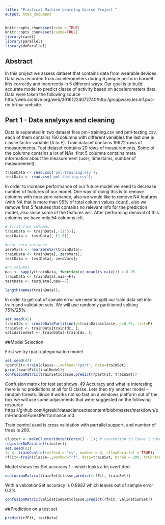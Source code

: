 ```yaml
---
title: "Practical Machine Learning Course Project "
output: html_document
---
```


```r
knitr::opts_chunk$set(echo = TRUE)
knitr::opts_chunk$set(cache=TRUE)
library(caret)
library(parallel)
library(doParallel)
```

## Abstract

In this project we assess dataset that contains data from wearable devices. Data was recorded from accelerometers during 6 people perform barbell lifts correctly and incorrectly in 5 different ways. Our goal is to build accurate model to predict classe of activity based on accelerometers data. Data were taken the following source  http://web.archive.org/web/20161224072740/http:/groupware.les.inf.puc-rio.br/har website.


## Part 1 - Data analysys and cleaning

Data is separated in two dataset files pml-training.csv and pml-testing.csv, each of them contains 160 columns with different variables the last one is classe factor variable (A to E). Train dataset contains 19622 rows of  measurements. Test dataset contains 20 rows of measurements. Some of the columns contains a lot of NAs, first 5 columns contains meta information about the measurement (user, timestams, number of measurement).
```r
trainData <- read.csv('pml-training.csv');
testData <- read.csv('pml-testing.csv');
```

In order to increase performance of our future model we need to decrease number of features of our model. One way of doing this is to remove columns with near zero variance, also we would like to remove NA features (with NA that is more than 95% of total column values count), also we remove first 5 features that contains no relevant info for the prediction model, also since some of the features will. After performing removal of this columns we have only 54 columns left.

```r
# first five columns
trainData <- trainData[,-(1:5)];
testData <- testData[,-(1:5)];

#near zero variance
zeroVars <- nearZeroVar(trainData);
trainData <- trainData[,-zeroVars];
testData <- testData[,-zeroVars];

#na columns
nas <- sapply(trainData, function(x) mean(is.na(x))) > 0.95
trainData <- trainData[,nas==F];
testData <- testData[,nas==F];

length(names(trainData));
```

In order to get out of sample error we need to split our train data set into train and validation sets. We will use randomly partitioned spliting 75%/25%.

```r
set.seed(42)
trainIdx <- createDataPartition(y=trainData$classe, p=0.75, list=F)
trainSet <- trainData[trainIdx, ];
validationSet <- trainData[-trainIdx, ];
```

##Model Selection

First we try rpart categorisation model
```r
set.seed(42)
rpartFit<-train(classe~.,method="rpart", data=trainSet);
print(rpartFit$finalModel);
confusionMatrix(trainSet$classe,predict(rpartFit, trainSet))
```

Confusion matrix for test set shows .49 Accuracy and what is interesting there is no predictions at all for D classe.
Lets then try another model - random forests. Since it works not so fast on a windows platform out of the box we will use some adjustments that were suggested on the following resource https://github.com/lgreski/datasciencectacontent/blob/master/markdown/pml-randomForestPerformance.md 

Train control used is cross validation with parrallel support, and number of trees is 200.

```r
cluster <- makeCluster(detectCores() - 1); # convention to leave 1 core for OS
registerDoParallel(cluster);
set.seed(42)
tc <- trainControl(method = "cv", number = 4, allowParallel = TRUE);
rfFit<-train(classe~.,method="rf", data=trainSet, ntree = 200, trControl=tc);
```

Model shows testSet accuracy 1 - which looks a bit overfitted.
```r
confusionMatrix(trainSet$classe,predict(rfFit, trainSet))
```


With a validationSet accuracy is 0.9982 which leaves out of sample error 0.2%
```r
confusionMatrix(validationSet$classe,predict(rfFit, validationSet))
```


##Prediction on a test set
```r
predict(rfFit, testData)
```